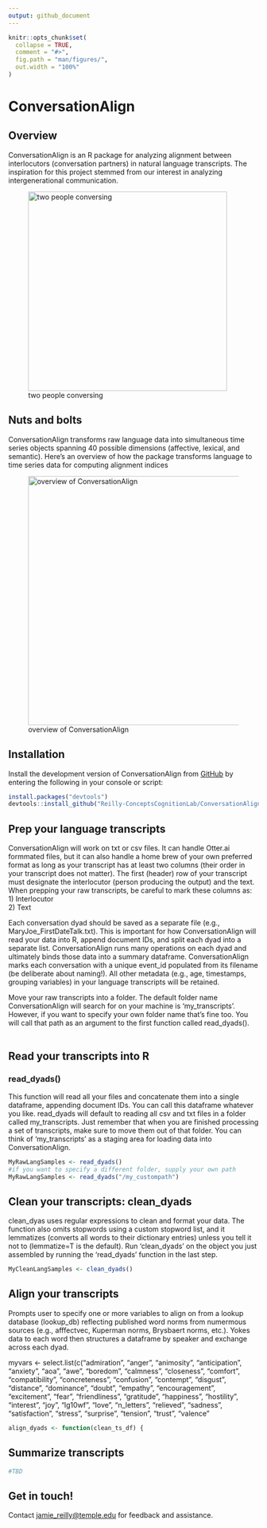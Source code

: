 ```yaml
---
output: github_document
---
```


<!-- README.md is generated from README.Rmd. Please edit that file -->

```r
knitr::opts_chunk$set(
  collapse = TRUE,
  comment = "#>",
  fig.path = "man/figures/",
  out.width = "100%"
)
```

# ConversationAlign
<!-- badges: start -->
<!-- badges: end -->

## Overview
ConversationAlign is an R package for analyzing alignment between interlocutors (conversation partners) in natural language transcripts. The inspiration for this project stemmed from our interest in analyzing intergenerational communication.

![two people conversing](man/figures/agepos1.jpg){width=400px, height=400px}

## Nuts and bolts
ConversationAlign transforms raw language data into simultaneous time series objects spanning 40 possible dimensions (affective, lexical, and semantic). Here's an overview of how the package transforms language to time series data for computing alignment indices<br/>

![overview of ConversationAlign](man/figures/overview.png){width=300px, height=500px}

## Installation
Install the development version of ConversationAlign from [GitHub](https://github.com/) by entering the following in your console or script:

``` r
install.packages("devtools")
devtools::install_github("Reilly-ConceptsCognitionLab/ConversationAlign")
```

## Prep your language transcripts
ConversationAlign will work on txt or csv files.  It can handle Otter.ai formmated files, but it can also handle a home brew of your own preferred format as long as your transcript has at least two columns (their order in your transcript does not matter). The first (header) row of your transcript must designate the interlocutor (person producing the output) and the text. When prepping your raw transcripts, be careful to mark these columns as:<br/>
  1) Interlocutor <br/>
  2) Text <br/>
  
Each conversation dyad should be saved as a separate file (e.g., MaryJoe_FirstDateTalk.txt). This is important for how ConversationAlign will read your data into R, append document IDs, and split each dyad into a separate list.  ConversationAlign runs many operations on each dyad and ultimately binds those data into a summary dataframe. ConversationAlign marks each conversation with a unique event_id populated from its filename (be deliberate about naming!). All other metadata (e.g., age, timestamps, grouping variables) in your language transcripts will be retained. <br/>
 
Move your raw transcripts into a folder. The default folder name ConversationAlign will search for on your machine is 'my_transcripts'. However, if you want to specify your own folder name that's fine too. You will call that path as an argument to the first function called read_dyads(). 
<br/>
<br/>

## Read your transcripts into R
### read_dyads()
This function will read all your files and concatenate them into a single dataframe, appending document IDs.  You can call this dataframe whatever you like.  read_dyads will default to reading all csv and txt files in a folder called my_transcripts.  Just remember that when you are finished processing a set of transcripts, make sure to move them out of that folder. You can think of 'my_transcripts' as a staging area for loading data into ConversationAlign.
```r
MyRawLangSamples <- read_dyads()
#if you want to specify a different folder, supply your own path
MyRawLangSamples <- read_dyads("/my_custompath")
```

## Clean your transcripts: clean_dyads
clean_dyas uses regular expressions to clean and format your data. The function also omits stopwords using a custom stopword list, and it lemmatizes (converts all words to their dictionary entries) unless you tell it not to (lemmatize=T is the default). Run 'clean_dyads' on the object you just assembled by running the 'read_dyads' function in the last step.
```r
MyCleanLangSamples <- clean_dyads()
```

## Align your transcripts
Prompts user to specify one or more variables to align on from a lookup database (lookup_db) reflecting published word norms from numermous sources (e.g., afffectvec, Kuperman norms, Brysbaert norms, etc.). Yokes data to each word then structures a dataframe by speaker and exchange across each dyad. <br/>

 myvars <- select.list(c("admiration", "anger", "animosity", "anticipation", "anxiety", "aoa", "awe", "boredom", "calmness",  "closeness", "comfort", "compatibility", "concreteness", "confusion", "contempt", "disgust", "distance", "dominance", "doubt", "empathy", "encouragement", "excitement", "fear", "friendliness", "gratitude", "happiness", "hostility", "interest", "joy", "lg10wf", "love", "n_letters", "relieved", "sadness", "satisfaction", "stress", "surprise", "tension", "trust", "valence"
 
```r
align_dyads <- function(clean_ts_df) {

```

## Summarize transcripts
```r
#TBD
```

## Get in touch!
Contact <jamie_reilly@temple.edu> for feedback and assistance.

